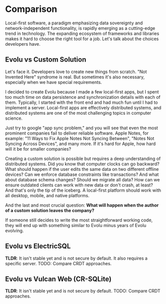 
# Comparison

Local-first software, a paradigm emphasizing data sovereignty and network-independent
functionality, is rapidly emerging as a cutting-edge trend in technology.
The expanding ecosystem of frameworks and libraries makes it hard to choose
the right tool for a job. Let's talk about the choices developers have.

## Evolu vs Custom Solution

Let's face it. Developers love to create new things from scratch. "Not Invented Here"
syndrome is real. But sometimes it's also necessary, especially when we have special
requirements.

I decided to create Evolu because I made a few local-first apps, but I spent too much
time on data persistence and synchronization details with each of them. Typically,
I started with the front end and had much fun until I had to implement a server.
Local-first apps are effectively distributed systems, and distributed systems
are one of the most challenging topics in computer science.

Just try to google "app sync problem," and you will see that even the most prominent companies
fail to deliver reliable software. Apple Notes, for example: "11 Ways to Fix Apple
Notes Not Syncing Between", "Notes Not Syncing Across Devices", and many more.
If it's hard for Apple, how hard will it be for smaller companies?

Creating a custom solution is possible but requires a deep understanding of
distributed systems. Did you know that computer clocks can go backward? What
should happen if the user edits the same data on two different offline devices?
Can we enforce database constraints like transactions? And what about database
schema changes? Should we migrate all data? How can we ensure outdated clients
can work with new data or don't crash, at least? And that's only the tip of
the iceberg. A local-first platform should work with all desktop, mobile, and
native platforms.

And the last and most crucial question: **What will happen when
the author of a custom solution leaves the company?**

<Callout type="info">
  If someone still decides to write the most straightforward working code, they
  will end up with something similar to Evolu minus years of Evolu evolving.
</Callout>

## Evolu vs ElectricSQL

**TLDR**: It isn't stable yet and is not secure by default. It also requires a
specific server. TODO: Compare CRDT approaches.

## Evolu vs Vulcan Web (CR-SQLite)

**TLDR**: It isn't stable yet and is not secure by default.
TODO: Compare CRDT approaches.
